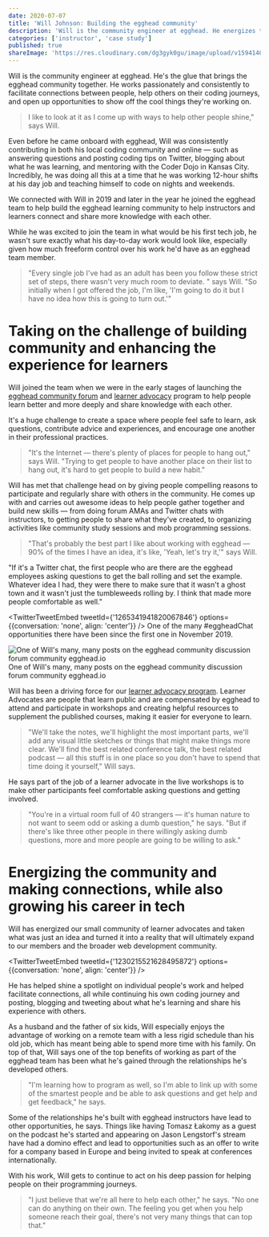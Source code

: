 ```yaml
---
date: 2020-07-07
title: 'Will Johnson: Building the egghead community'
description: 'Will is the community engineer at egghead. He energizes the community and makes connections, while also growing his career in tech '
categories: ['instructor', 'case study']
published: true
shareImage: 'https://res.cloudinary.com/dg3gyk0gu/image/upload/v1594140418/og-image-assets/case-study-will-johnson.png'
---
```


Will is the community engineer at egghead. He's the glue that brings the egghead community together. He works passionately and consistently to facilitate connections between people, help others on their coding journeys, and open up opportunities to show off the cool things they're working on.

> I like to look at it as I come up with ways to help other people shine," says Will.

Even before he came onboard with egghead, Will was consistently contributing in both his local coding community and online — such as answering questions and posting coding tips on Twitter, blogging about what he was learning, and mentoring with the Coder Dojo in Kansas City. Incredibly, he was doing all this at a time that he was working 12-hour shifts at his day job and teaching himself to code on nights and weekends.

We connected with Will in 2019 and later in the year he joined the egghead team to help build the egghead learning community to help instructors and learners connect and share more knowledge with each other.

While he was excited to join the team in what would be his first tech job, he wasn't sure exactly what his day-to-day work would look like, especially given how much freeform control over his work he'd have as an egghead team member.

> "Every single job I've had as an adult has been you follow these strict set of steps, there wasn't very much room to deviate. " says Will. "So initially when I got offered the job, I'm like, 'I'm going to do it but I have no idea how this is going to turn out.'"

# Taking on the challenge of building community and enhancing the experience for learners

Will joined the team when we were in the early stages of launching the [egghead community forum](https://community.egghead.io) and [learner advocacy](https://howtoegghead.com/advocate) program to help people learn better and more deeply and share knowledge with each other.

It's a huge challenge to create a space where people feel safe to learn, ask questions, contribute advice and experiences, and encourage one another in their professional practices.

> "It's the Internet — there's plenty of places for people to hang out," says Will. "Trying to get people to have another place on their list to hang out, it's hard to get people to build a new habit."

Will has met that challenge head on by giving people compelling reasons to participate and regularly share with others in the community. He comes up with and carries out awesome ideas to help people gather together and build new skills — from doing forum AMAs and Twitter chats with instructors, to getting people to share what they've created, to organizing activities like community study sessions and mob programming sessions.

> "That's probably the best part I like about working with egghead — 90% of the times I have an idea, it's like, 'Yeah, let's try it,'" says Will.

"If it's a Twitter chat, the first people who are there are the egghead employees asking questions to get the ball rolling and set the example. Whatever idea I had, they were there to make sure that it wasn't a ghost town and it wasn't just the tumbleweeds rolling by. I think that made more people comfortable as well."

<TwitterTweetEmbed
  tweetId={'1265341941820067846'}
  options={{conversation: 'none', align: 'center'}}
/>
One of the many #eggheadChat opportunities there have been since the first one in November 2019.

![One of Will's many, many posts on the egghead community discussion forum community egghead.io](./images/egghead-community-post.png)
One of Will's many, many posts on the egghead community discussion forum community egghead.io

Will has been a driving force for our [learner advocacy program](https://howtoegghead.com/advocate). Learner Advocates are people that learn public and are compensated by egghead to attend and participate in workshops and creating helpful resources to supplement the published courses, making it easier for everyone to learn.

> "We'll take the notes, we'll highlight the most important parts, we'll add any visual little sketches or things that might make things more clear. We'll find the best related conference talk, the best related podcast — all this stuff is in one place so you don't have to spend that time doing it yourself," Will says.

He says part of the job of a learner advocate in the live workshops is to make other participants feel comfortable asking questions and getting involved.

> "You're in a virtual room full of 40 strangers — it's human nature to not want to seem odd or asking a dumb question," he says. "But if there's like three other people in there willingly asking dumb questions, more and more people are going to be willing to ask."

# Energizing the community and making connections, while also growing his career in tech

Will has energized our small community of learner advocates and taken what was just an idea and turned it into a reality that will ultimately expand to our members and the broader web development community.

<TwitterTweetEmbed
  tweetId={'1230215521628495872'}
  options={{conversation: 'none', align: 'center'}}
/>

He has helped shine a spotlight on individual people's work and helped facilitate connections, all while continuing his own coding journey and posting, blogging and tweeting about what he's learning and share his experience with others.

As a husband and the father of six kids, Will especially enjoys the advantage of working on a remote team with a less rigid schedule than his old job, which has meant being able to spend more time with his family. On top of that, Will says one of the top benefits of working as part of the egghead team has been what he's gained through the relationships he's developed others.

> "I'm learning how to program as well, so I'm able to link up with some of the smartest people and be able to ask questions and get help and get feedback," he says.

Some of the relationships he's built with egghead instructors have lead to other opportunities, he says. Things like having Tomasz Łakomy as a guest on the podcast he's started and appearing on Jason Lengstorf's stream have had a domino effect and lead to opportunities such as an offer to write for a company based in Europe and being invited to speak at conferences internationally.

With his work, Will gets to continue to act on his deep passion for helping people on their programming journeys.

> "I just believe that we're all here to help each other," he says. "No one can do anything on their own. The feeling you get when you help someone reach their goal, there's not very many things that can top that."
